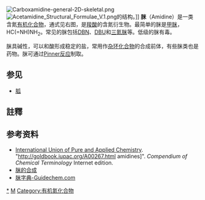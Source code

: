 [[File:Carboxamidine-general-2D-skeletal.png|thumb]]
[[File:Acetamidine_Structural_Formulae_V.1.png|thumb]]的结构。]]
'''脒'''{{notetag|{{標音|注音=ㄇㄧˇ |拼音=mǐ|同音字=米}}}}（Amidine）是一类含氮[[有机化合物|有机化合物]]，通式见右图，是[[羧酸|羧酸]]的含氮衍生物。最简单的脒是[[甲脒|甲脒]]，HC(=NH)NH<sub>2</sub>。常见的脒包括[[DBN|DBN]]、[[DBU|DBU]]和[[三氮脒|三氮脒]]等。低级的脒有毒。

脒具碱性，可以和酸形成稳定的盐，常用作[[杂环化合物|杂环化合物]]的合成前体，有些脒类也是药物。脒可通过[[Pinner反应|Pinner反应]]制取。

==参见==
*[[胍|胍]]

==註釋==
{{notefoot}}

==参考资料==
*[[IUPAC|International Union of Pure and Applied Chemistry]]. "http://goldbook.iupac.org/A00267.html {{Wayback|url=http://goldbook.iupac.org/A00267.html |date=20170307135319 }} amidines]". ''Compendium of Chemical Terminology'' Internet edition. 
*[https://www.organic-chemistry.org/synthesis/C1N/amidines.shtm 脒的合成] {{Wayback|url=https://www.organic-chemistry.org/synthesis/C1N/amidines.shtm |date=20190909000438 }}
*[http://www.guidechem.com/dictionary/124-42-5.html 脒字典-Guidechem.com] {{Wayback|url=http://www.guidechem.com/dictionary/124-42-5.html |date=20160305102026 }}
{{官能团}}

[[Category:脒|*]]
[[Category:官能团|M]]
[[Category:有机氮化合物|Category:有机氮化合物]]